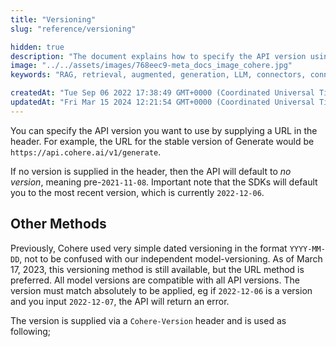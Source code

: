 ```yaml
---
title: "Versioning"
slug: "reference/versioning"

hidden: true
description: "The document explains how to specify the API version using a URL in the header, defaulting to pre-2021-11-08 if no version is supplied. It also provides examples of how to specify the version in different programming languages and mentions the differences between stable and experimental versions."
image: "../../assets/images/768eec9-meta_docs_image_cohere.jpg"  
keywords: "RAG, retrieval, augmented, generation, LLM, connectors, connector, langchain"

createdAt: "Tue Sep 06 2022 17:38:49 GMT+0000 (Coordinated Universal Time)"
updatedAt: "Fri Mar 15 2024 12:21:54 GMT+0000 (Coordinated Universal Time)"
---
```

You can specify the API version you want  to use by supplying a URL in the header. For example, the URL for the stable version of Generate would be `https://api.cohere.ai/v1/generate`.

If no version is supplied in the header, then the API will default to _no version_, meaning pre-`2021-11-08`. Important note that the SDKs will default you to the most recent version, which is currently `2022-12-06`.

## Other Methods

Previously, Cohere used very simple dated versioning in the format `YYYY-MM-DD`, not to be confused with our independent model-versioning. As of March 17, 2023, this versioning method is still available, but the URL method is preferred. All model versions are compatible with all API versions. The version must match absolutely to be applied, eg if `2022-12-06` is a version and you input `2022-12-07`, the API will return an error.

The version is supplied via a `Cohere-Version` header and is used as following;
